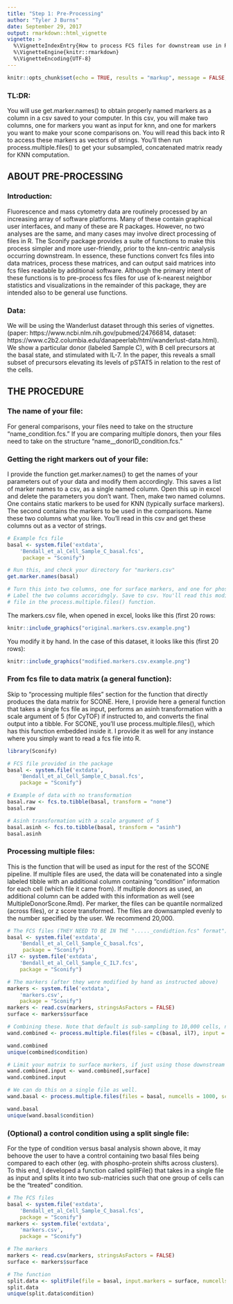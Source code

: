 ```yaml
---
title: "Step 1: Pre-Processing"
author: "Tyler J Burns"
date: September 29, 2017
output: rmarkdown::html_vignette
vignette: >
  %\VignetteIndexEntry{How to process FCS files for downstream use in R}
  %\VignetteEngine{knitr::rmarkdown}
  %\VignetteEncoding{UTF-8}
---
```


```r
knitr::opts_chunk$set(echo = TRUE, results = "markup", message = FALSE, warning = FALSE)
```

### TL:DR:  
You will use get.marker.names() to obtain properly named markers as a column in a csv saved to your computer. In this csv, you will make two columns, one for markers you want as input for knn, and one for markers you want to make your scone comparisons on. You will read this back into R to access these markers as vectors of strings. You'll then run process.multiple.files() to get your subsampled, concatenated matrix ready for KNN computation. 

## ABOUT PRE-PROCESSING 

### Introduction:  
Fluorescence and mass cytometry data are routinely processed by an increasing array of software platforms. Many of these contain graphical user interfaces, and many of these are R packages. However, no two analyses are the same, and many cases may involve direct processing of files in R. The Sconify package provides a suite of functions to make this process simpler and more user-friendly, prior to the knn-centric analysis occurring downstream. In essence, these functions convert fcs files into data matrices, process these matrices, and can output said matrices into fcs files readable by additional software. Although the primary intent of these functions is to pre-process fcs files for use of k-nearest neighbor statistics and visualizations in the remainder of this package, they are intended also to be general use functions. 

### Data:   
We will be using the Wanderlust dataset through this series of vignettes. (paper: https://www.ncbi.nlm.nih.gov/pubmed/24766814, dataset: https://www.c2b2.columbia.edu/danapeerlab/html/wanderlust-data.html). We show a particular donor (labeled Sample C), with B cell precursors at the basal state, and stimulated with IL-7. In the paper, this reveals a small subset of precursors elevating its levels of pSTAT5 in relation to the rest of the cells. 

## THE PROCEDURE

### The name of your file:   
For general comparisons, your files need to take on the structure "name_condition.fcs." If you are comparing multiple donors, then your files need to take on the structure "name__donorID_condition.fcs."

### Getting the right markers out of your file:  
I provide the function get.marker.names() to get the names of your parameters out of your data and modify them accordingly. This saves a list of marker names to a csv, as a single named column. Open this up in excel and delete the parameters you don't want. Then, make two named columns. One contains static markers to be used for KNN (typically surface markers). The second contains the markers to be used in the comparisons. Name these two columns what you like. You'll read in this csv and get these columns out as a vector of strings. 


```r
# Example fcs file
basal <- system.file('extdata',
    'Bendall_et_al_Cell_Sample_C_basal.fcs',
     package = "Sconify")

# Run this, and check your directory for "markers.csv"
get.marker.names(basal)

# Turn this into two columns, one for surface markers, and one for phosphos
# Label the two columns accoridngly. Save to csv. You'll read this modified
# file in the process.multiple.files() function.

```
The markers.csv file, when opened in excel, looks like this (first 20 rows: 

```r
knitr::include_graphics("original.markers.csv.example.png")

```

You modify it by hand. In the case of this dataset, it looks like this (first 20 rows):

```r
knitr::include_graphics("modified.markers.csv.example.png")

```




### From fcs file to data matrix (a general function):  
Skip to "processing multiple files" section for the function that directly produces the data matrix for SCONE. Here, I provide here a general function that takes a single fcs file as input, performs an asinh transformation with a scale argument of 5 (for CyTOF) if instructed to, and converts the final output into a tibble. For SCONE, you'll use process.multiple.files(), which has this function embedded inside it. I provide it as well for any instance where you simply want to read a fcs file into R. 


```r
library(Sconify)

# FCS file provided in the package
basal <- system.file('extdata',
    'Bendall_et_al_Cell_Sample_C_basal.fcs',
    package = "Sconify")

# Example of data with no transformation
basal.raw <- fcs.to.tibble(basal, transform = "none")
basal.raw

# Asinh transformation with a scale argument of 5
basal.asinh <- fcs.to.tibble(basal, transform = "asinh")
basal.asinh

```

### Processing multiple files:  
This is the function that will be used as input for the rest of the SCONE pipeline. If multiple files are used, the data will be conatenated into a single labeled tibble with an additional column containing "condition" information for each cell (which file it came from). If multiple donors as used, an additional column can be added with this information as well (see MultipleDonorScone.Rmd). Per marker, the files can be quantile normalized (across files), or z score transformed. The files are downsampled evenly to the number specified by the user. We recommend 20,000. 

```r
# The FCS files (THEY NEED TO BE IN THE "....._condidtion.fcs" format")
basal <- system.file('extdata',
    'Bendall_et_al_Cell_Sample_C_basal.fcs',
     package = "Sconify")
il7 <- system.file('extdata',
    'Bendall_et_al_Cell_Sample_C_IL7.fcs',
    package = "Sconify")

# The markers (after they were modified by hand as instructed above)
markers <- system.file('extdata',
    'markers.csv',
    package = "Sconify")
markers <- read.csv(markers, stringsAsFactors = FALSE)
surface <- markers$surface
```
```r
# Combining these. Note that default is sub-sampling to 10,000 cells, not normalizing, and not scaling
wand.combined <- process.multiple.files(files = c(basal, il7), input = surface, numcells = 1000)
```
```r
wand.combined
unique(combined$condition)

# Limit your matrix to surface markers, if just using those downstream
wand.combined.input <- wand.combined[,surface]
wand.combined.input
```
```r

# We can do this on a single file as well. 
wand.basal <- process.multiple.files(files = basal, numcells = 1000, scale = TRUE, input = surface)
```
```r
wand.basal
unique(wand.basal$condition)

```

### (Optional) a control condition using a split single file:  
For the type of condition versus basal analysis shown above, it may behoove the user to have a control containing two basal files being compared to each other (eg. with phospho-protein shifts across clusters). To this end, I developed a function called splitFile() that takes in a single file as input and splits it into two sub-matricies such that one group of cells can be the "treated" condition. 

```r
# The FCS files
basal <- system.file('extdata',
    'Bendall_et_al_Cell_Sample_C_basal.fcs',
    package = "Sconify")
markers <- system.file('extdata',
    'markers.csv',
    package = "Sconify")

# The markers
markers <- read.csv(markers, stringsAsFactors = FALSE)
surface <- markers$surface

# The function
split.data <- splitFile(file = basal, input.markers = surface, numcells = 1000)
split.data
unique(split.data$condition)
```


